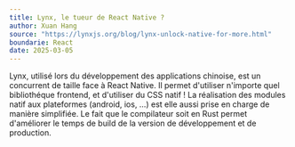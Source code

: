 ```yaml
---
title: Lynx, le tueur de React Native ?
author: Xuan Hang
source: "https://lynxjs.org/blog/lynx-unlock-native-for-more.html"
boundarie: React
date: 2025-03-05
---
```


Lynx, utilisé lors du développement des applications chinoise, est un concurrent de taille face à React Native. Il permet d'utiliser n'importe quel bibliothéque frontend, et d'utiliser du CSS natif ! La réalisation des modules natif aux plateformes (android, ios, …) est elle aussi prise en charge de manière simplifiée. Le fait que le compilateur soit en Rust permet d'améliorer le temps de build de la version de développement et de production.
